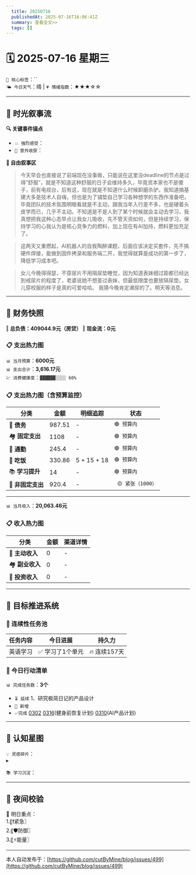 ```yaml
---
  title: 20250716
  publishedAt: 2025-07-16T16:06:41Z
  summary: 查看全文>>
  tags: []
---
```


# 🗓️ 2025-07-16 星期三  
`🔑 核心标签`：``  
`🌤️ 今日天气`：晴 | `💗 情绪指数`：★★★☆☆   

---


## 🌊 **时光叙事流**
**🔍 关键事件锚点**  
- `💥 强烈感受`：                    
- `🎉 意外收获`：         

**📖 自由叙事区**  
> 今天早会也直接说了前端现在没事做，只能说在这里没deadline的节点是过得“舒服”，就是不知道这种舒服的日子会维持多久，毕竟资本家也不是傻子，前有电视台，后有这，现在就是不知道什么时候卸磨杀驴。我知道搞基建大多是技术人自嗨，但也是为了铺垫自己学习各种想学的东西作准备吧，毕竟团队的技术氛围明眼看就是不主动，跟我当年入行差不多，也是硬着头皮学而已，几乎不主动。不知道是不是人到了某个时候就会主动去学习，我真想把我这种心态早点让我女儿吸收，先不管天资如何，但是持续学习，保持学习的心我认为是核心竞争力的燃料，加上现在有AI加持，燃料更加充足了。

> 这两天又重燃起，AI机器人的自我陶醉课题，后面应该决定买套件，先不搞硬件焊接，能做到固件拷录和服务端二开，我觉得就算是成功的第一步了，降低学习成本吧。

> 女儿今晚得得瑟，不穿尿片不用隔尿垫睡觉，因为知道表妹细过距都已经达到戒尿片的程度了，老婆说她不想差过表妹，但最低限度也要放隔尿垫。女儿穿校服的样子是真的可爱哈哈。
> 我猜今晚肯定濑尿的了。明天等消息。

---

## 💸 **财务快照**
‖ **总负债：409044.9元（房贷）**
‖ **现金流：0元**

### 📋 支出热力图

`📊 当月预算`：**6000元**  
`📊 支出合计`：**3,616.17元**  
`💹 消费健康度`：`▓▓▓▓▓▓░░░░ 60%`  
### 📋 支出热力图（含预算监控）
| 分类         | 金额    | 明细追踪                  | 状态           |
|--------------|---------|---------------------------|----------------|
| 🏦 **债务**    | 987.51   | -    | `🟢 预算内`   |
| 🏘️ **固定支出** | 1108     |  -  | `🟢 预算内`     |
| 🚌 **通勤**     | 245.4   | -  | `🟢 预算内`     |
| 🍜 **吃饭**     | 330.86  | 5 + 15 + 18  | `🟢 预算内`   |
| 📚 **学习提升** | 14      | -     | `🟢 预算内`     |
| 🎲 **非固定支出** | 920.4    |  -  | ` 🟡 紧张（1000）`  |
---

`📊 当月收入`：**20,063.46元**  

### 📋 收入热力图
| 分类         | 金额    | 渠道详情             |
|--------------|---------|-------------------------|
| 🏦 **主动收入**  | 0                | -        |
| 🏘️ **副业收入**  | 0                | -        |
| 🚌 **投资收入**  | 0                | -        |



---

## 🎯 **目标推进系统**

### 🔄 连续性任务池
| 任务内容                | 今日进展          | 持久力     |
|-------------------------|-------------------|------------|
| 英语学习         | ✅ 学习了1个单元 | 🔥 连续157天  |



### 📌 今日行动清单

`📊 完成任务数`：**3个**  
- `⏳ 延续` 1、研究极简日记的产品设计             
- `🚩 新增`   
- `✅完成` [0302](note://WEB9685e40ae7a6464db1196641a1ffd0ee)   [0316](note://WEBc1fcc89ec3e741538b703e8017b38c9f)(健身前恢复计划)  [0310](note://WEBfc89f9187c014fbe9fab88e2d09b4bde)(AI产品计划)


---

## 🌌 **认知星图**
`💡 灵感碎片`：  
▸ 


`📚 学习沉淀`：  
>    

---

## 🌃 夜间校验

🚀 明日重点：  
1.〖❗紧急〗  
2.〖🛡️防御〗  
3.〖⚡能量〗

---
本人自动发布于：[https://github.com/cutByMine/blog/issues/499](https://github.com/cutByMine/blog/issues/499)
